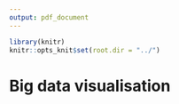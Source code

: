 ```yaml
---
output: pdf_document
---
```


```r
library(knitr)
knitr::opts_knit$set(root.dir = "../")
```

\newpage

# Big data visualisation

